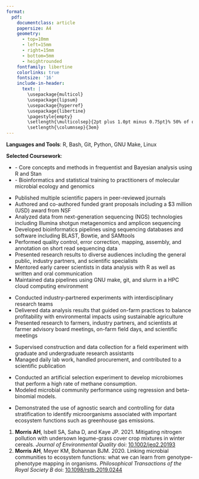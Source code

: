 ```yaml
---
format: 
  pdf: 
    documentclass: article
    papersize: A4
    geometry:
      - top=10mm
      - left=15mm
      - right=15mm
      - bottom=5mm
      - heightrounded
    fontfamily: libertine
    colorlinks: true
    fontsize: '16'
    include-in-header: 
      text: |
        \usepackage{multicol}
        \usepackage{lipsum}
        \usepackage{hyperref}
        \usepackage{libertine}
        \pagestyle{empty}
        \setlength{\multicolsep}{2pt plus 1.0pt minus 0.75pt}% 50% of original values
        \setlength{\columnsep}{3em}
---
```

<!-- TITLE -->
\begin{huge}\begin{center}{\bf Andrew Morris, PhD}\end{center}\end{huge}

<!-- CONTACT INFO -->
\begin{center}andrewmorris@mailbox.org ∙ \href{https://ahmorris.org}{Personal Website} ∙ \href{https://github.com/amorris28}{Github} ∙ \href{https://www.linkedin.com/in/andrew-morris-71033a41/}{LinkedIn}
\end{center}
\begin{center}Located in Groton, Connecticut
\end{center}
<!-- \vspace{15pt} -->

<!-- EDUCATION: 1ST BULLET -->
\begin{large}
  {\bf EDUCATION}
  \vspace{3pt}
  \hrule
  
  {\bf PhD Biology}, (2022) {\it University of Oregon} \hfill Eugene, OR
  
\end{large}

<!-- EDUCATION: 2ND BULLET -->
\begin{large}

    {\bf MS Soil Science}, (2017) {\it The Pennsylvania State University} \hfill State College, PA
    
\end{large}

<!-- EDUCATION: 3RD BULLET -->
\begin{large}

{\bf BS Plant Sciences}, (2014) {\it Cornell University} \hfill Ithaca, NY

\end{large}

\vspace{3pt}

<!-- SKILLS -->
\begin{large}{\bf SKILLS}
  \vspace{3pt}
  \hrule
\end{large}
**Languages and Tools**: R, Bash, Git, Python, GNU Make, Linux

**Selected Coursework**: 
\vspace{-0.16cm}

<!-- * \textit{Machine Learning for Image Analysis} - Introduction to Deep Neural Networks using Keras and Tensorflow -->
* \textit{Advanced Biological Statistics I \& II} - Core concepts and methods in frequentist and Bayesian analysis using R and Stan
* \textit{Strategies and Techniques for Analyzing Microbial Community Population Structures} - Bioinformatics and statistical training to practitioners of molecular microbial ecology and genomics

<!-- EXPERIENCE : 1ST BULLET-->
\begin{large}{\bf EXPERIENCE}
  \vspace{3pt}
  \hrule
  
  {\bf \href{https://www.uoregon.edu}{University of Oregon}} \hfill Aug 2017-Present
  
  \vspace{-0.17cm}
  
  \textit{Post-doctoral Scholar (Mar 2022-Present)} \hfill Eugene, OR, USA
  
  \vspace{-0.17cm}

  \textit{NSF Graduate Research Fellow (Aug 2017-Mar 2022)}
  
\end{large}

* Published multiple scientific papers in peer-reviewed journals
* Authored and co-authored funded grant proposals including a $3 million (USD) award from NSF
* Analyzed data from next-generation sequencing (NGS) technologies including Illumina shotgun metagenomics and amplicon sequencing
* Developed bioinformatics pipelines using sequencing databases and software including BLAST, Bowtie, and SAMtools
* Performed quality control, error correction, mapping, assembly, and annotation on short read sequencing data
* Presented research results to diverse audiences including the general public, industry partners, and scientific specialists
* Mentored early career scientists in data analysis with R as well as written and oral communication
* Maintained data pipelines using GNU make, git, and slurm in a HPC cloud computing environment 

\vspace{7pt}

<!-- EXPERIENCE : 2ND BULLET -->
\begin{large}

  {\bf \href{https://www.psu.edu/}{The Pennsylvania State University}} \hfill Aug 2015-Jul 2017

  \vspace{-0.17cm}
  
  \textit{Graduate Research Assistant} \hfill State College, PA, USA
  
\end{large}

* Conducted industry-partnered experiments with interdisciplinary research teams
* Delivered data analysis results that guided on-farm practices to balance profitability with environmental impacts using sustainable agriculture
* Presented research to farmers, industry partners, and scientists at farmer advisory board meetings, on-farm field days, and scientific meetings

\vspace{7pt}

<!-- EXPERIENCE : 3RD BULLET -->
\begin{large}
  \begin{multicols}{2}
    \begin{flushleft}{\bf \href{https://www.udel.edu/}{University of Delaware}}\end{flushleft}
    \begin{flushright}Feb 2015-Jul 2015\end{flushright}
  \end{multicols}
  \vspace{-0.17cm}
  \begin{multicols}{2}
    \begin{flushleft}\textit{Research Assistant}\end{flushleft}
    \begin{flushright}Newark, DE, USA\end{flushright}
  \end{multicols}
\end{large}
\vspace{-0.16cm}
* Supervised construction and data collection for a field experiment with graduate and undergraduate research assistants
* Managed daily lab work, handled procurement, and contributed to a scientific publication

\vspace{7pt}

<!-- PERSONAL PROJECTS : 1ST BULLET -->
\begin{large}
{\bf PROJECT PORTFOLIO}
  \vspace{3pt}
  \hrule
  
  \textit{\href{https://github.com/amorris28/artificial_ecosystem_selection/}{Prediction of greenhouse gas emissions from soil microbiome composition}} \hfill
    July 2023
    
  \vspace{-0.17cm}
\end{large}
* Conducted an artificial selection experiment to develop microbiomes that perform a high rate of methane consumption.
* Modeled microbial community performance using regression and beta-binomial models.

\vspace{7pt}

<!-- PERSONAL PROJECTS : 2ND BULLET -->
\begin{large}

  \textit{\href{https://github.com/amorris28/microbial_gwas/}{Applying genotype-phenotype mapping to microbial ecosystem functions}} \hfill
    March 2020
    
  \vspace{-0.17cm}
\end{large}
* Demonstrated the use of agnostic search and controlling for data stratification to identify microorganisms associated with important ecosystem functions such as greenhouse gas emissions.

\vspace{7pt}

<!-- PERSONAL PROJECTS : 3RD BULLET -->
\begin{large}
  \textit{\href{https://ahmorris.org/publications/}{Selected Publications}}
  \vspace{-0.17cm}
\end{large}
1.	**Morris AH**, Isbell SA, Saha D, and Kaye JP. 2021. Mitigating nitrogen pollution with undersown legume-grass cover crop mixtures in winter cereals. _Journal of Environmental Quality_ doi: [10.1002/jeq2.20193](https://www.doi.org/10.1002/jeq2.20193)
1.	**Morris AH**, Meyer KM, Bohannan BJM. 2020. Linking microbial communities to ecosystem functions: what we can learn from genotype-phenotype mapping in organisms. _Philosophical Transactions of the Royal Society B_ doi: [10.1098/rstb.2019.0244](https://www.doi.org/10.1098/rstb.2019.0244)
